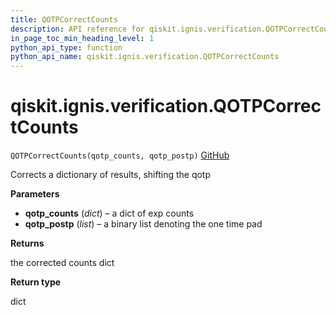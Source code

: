 ```yaml
---
title: QOTPCorrectCounts
description: API reference for qiskit.ignis.verification.QOTPCorrectCounts
in_page_toc_min_heading_level: 1
python_api_type: function
python_api_name: qiskit.ignis.verification.QOTPCorrectCounts
---
```


# qiskit.ignis.verification.QOTPCorrectCounts

<span id="qiskit.ignis.verification.QOTPCorrectCounts" />

`QOTPCorrectCounts(qotp_counts, qotp_postp)` [GitHub](https://github.com/qiskit-community/qiskit-ignis/tree/stable/0.6/qiskit/ignis/verification/accreditation/qotp.py "view source code")

Corrects a dictionary of results, shifting the qotp

**Parameters**

*   **qotp\_counts** (*dict*) – a dict of exp counts
*   **qotp\_postp** (*list*) – a binary list denoting the one time pad

**Returns**

the corrected counts dict

**Return type**

dict

